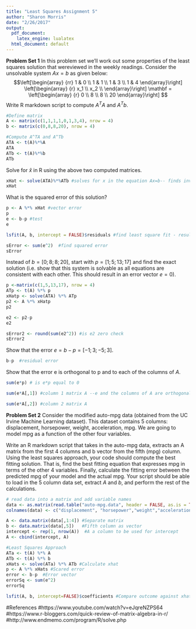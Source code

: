 ```yaml
---
title: "Least Squares Assignment 5"
author: "Sharon Morris"
date: "2/26/2017"
output:
  pdf_document: 
    latex_engine: lualatex
  html_document: default
---
```


**Problem Set 1**
In this problem set we’ll work out some properties of the least squares solution that wereviewed in the weekly readings. Consider the unsolvable system $Ax = b$ as given below: 
$$\left[\begin{array}
{rr}
1 & 0 \\
1 & 1 \\
1 & 3 \\
1 & 4
\end{array}\right]
\left[\begin{array}
{r}
x_1 \\
x_2 \\
\end{array}\right]
\mathbf = \left[\begin{array}
{r}
0 \\
8 \\
8 \\
20
\end{array}\right]
$$
Write R markdown script to compute $A^TA$ and $A^Tb$.
```r
#Define matrix
A <- matrix(c(1,1,1,1,0,1,3,4), nrow = 4)
b <- matrix(c(0,8,8,20), nrow = 4)

#Compute A^TA and A^Tb
ATA <- t(A)%*%A
ATA
ATb <- t(A)%*%b
ATb
```

Solve for $\hat{x}$ in R using the above two computed matrices.
```r
xHat <- solve(ATA)%*%ATb #solves for x in the equation Ax=b-- finds inverse
xHat
```

What is the squared error of this solution?
```r
p <- A %*% xHat #vector error
p
e <- b-p #test
e

lsfit(A, b, intercept = FALSE)$residuals #find least square fit - results

sError <- sum(e^2)  #find squared error
sError
```
Instead of $b = [0; 8; 8; 20]$, start with $p = [1; 5; 13; 17]$ and find the exact solution (i.e. show that this system is solvable as all equations are consistent with each other. This should result in an error vector $e = 0$).
```r
p <-matrix(c(1,5,13,17), nrow = 4)
ATp <- t(A) %*% p 
xHatp <- solve(ATA) %*% ATp
p2 <- A %*% xHatp
p2

e2 <- p2-p
e2

sError2 <- round(sum(e2^2)) #is e2 zero check
sError2
```

Show that the error $e=b−p=[−1;3;−5;3]$.
```r
b-p  #residual error
```

Show that the error e is orthogonal to p and to each of the columns of $A$.
```r
sum(e*p) # is e*p equal to 0

sum(e*A[,1]) #column 1 matrix A --e and the columns of A are orthogonal

sum(e*A[,2]) #column 2 matrix A
```

**Problem Set 2**
Consider the modified auto-mpg data (obtained from the UC Irvine Machine Learning dataset). This dataset contains 5 columns: displacement, horsepower, weight, acceleration, mpg. We are going to model mpg as a function of the other four variables.

Write an R markdown script that takes in the auto-mpg data, extracts an A matrix from the first 4 columns and b vector from the fifth (mpg) column. Using the least squares approach, your code should compute the best fitting solution. That is, find the best fitting equation that expresses mpg in terms of the other 4 variables. Finally, calculate the fitting error between the predicted mpg of your model and the actual mpg. Your script should be able to load in the 5 column data set, extract $A$ and $b$, and perform the rest of the calculations.
```r
# read data into a matrix and add variable names
data <- as.matrix(read.table("auto-mpg.data", header = FALSE, as.is = TRUE))
colnames(data) <- c("displacement", "horsepower","weight","acceleration","mpg")

A <- data.matrix(data[,1:4]) #Separate matrix
b <- data.matrix(data[,5])   #Fifth column as vector
intercept <- rep(1, nrow(A))  #A a column to be used for intercept
A <- cbind(intercept, A)

#Least Squares Approach
ATa <- t(A) %*% A
ATb <- t(A) %*% b
xHats <- solve(ATa) %*% ATb #Calculate xhat
p <- A %*% xHats #Scared error
error <- b-p  #Error vector
errorSq <- sum(e^2)
errorSq

lsfit(A, b, intercept=FALSE)$coefficients #Compare outcome against xhat
```



#References
#https://www.youtube.com/watch?v=eJqreNZPS64
#https://www.r-bloggers.com/quick-review-of-matrix-algebra-in-r/
#http://www.endmemo.com/program/R/solve.php
